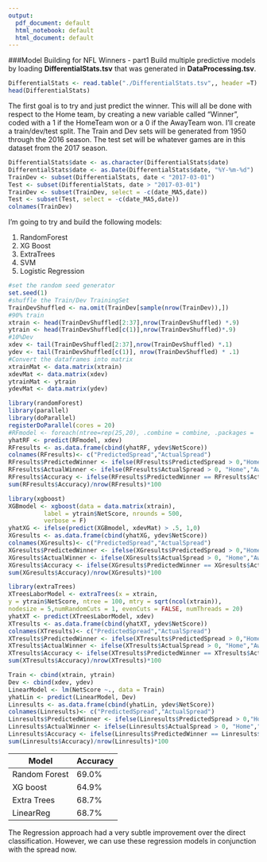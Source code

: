 ```yaml
---
output:
  pdf_document: default
  html_notebook: default
  html_document: default
---
```

###Model Building for NFL Winners - part1
Build multiple predictive models by loading **DifferentialStats.tsv** that was generated in **DataProcessing.tsv**.  
```r
DifferentialStats <- read.table("./DifferentialStats.tsv",, header =T)
head(DifferentialStats)
```

The first goal is to try and just predict the winner.  This will all be done with respect to the Home team, by creating a new variable called "Winner", coded with a 1 if the HomeTeam won or a 0 if the AwayTeam won.  I'll create a train/dev/test split.  The Train and Dev sets will be generated from 1950 through the 2016 season.  The test set will be whatever games are in this dataset from the 2017 season.  

```r
DifferentialStats$date <- as.character(DifferentialStats$date)
DifferentialStats$date <- as.Date(DifferentialStats$date, "%Y-%m-%d")
TrainDev <- subset(DifferentialStats, date < "2017-03-01")
Test <- subset(DifferentialStats, date > "2017-03-01")
TrainDev <- subset(TrainDev, select = -c(date_MA5,date))
Test <- subset(Test, select = -c(date_MA5,date))
colnames(TrainDev)
```


I'm going to try and build the following models: 

1.    RandomForest
2.    XG Boost
3.    ExtraTrees
4.    SVM
5.    Logistic Regression

```r
#set the random seed generator
set.seed(1)
#shuffle the Train/Dev TrainingSet
TrainDevShuffled <- na.omit(TrainDev[sample(nrow(TrainDev)),])
#90% train
xtrain <- head(TrainDevShuffled[2:37],nrow(TrainDevShuffled) *.9)
ytrain <- head(TrainDevShuffled[c(1)],nrow(TrainDevShuffled)*.9)
#10%Dev
xdev <- tail(TrainDevShuffled[2:37],nrow(TrainDevShuffled) *.1)
ydev <- tail(TrainDevShuffled[c(1)], nrow(TrainDevShuffled) * .1)
#Convert the dataframes into matrix
xtrainMat <- data.matrix(xtrain)
xdevMat <- data.matrix(xdev)
ytrainMat <- ytrain
ydevMat <- data.matrix(ydev)
```


```r
library(randomForest)
library(parallel)
library(doParallel)
registerDoParallel(cores = 20)
#RFmodel <- foreach(ntree=rep(25,20), .combine = combine, .packages = 'randomForest') %dopar% randomForest(x = xtrain, y = ytrain$NetScore, ntree = ntree, mtry = sqrt(ncol(xtrain)))
yhatRF <- predict(RFmodel, xdev)
RFresults <- as.data.frame(cbind(yhatRF, ydev$NetScore))
colnames(RFresults)<- c("PredictedSpread","ActualSpread")
RFresults$PredictedWinner <- ifelse(RFresults$PredictedSpread > 0,"Home","Away")
RFresults$ActualWinner <- ifelse(RFresults$ActualSpread > 0, "Home","Away")
RFresults$Accuracy <- ifelse(RFresults$PredictedWinner == RFresults$ActualWinner,1,0)
sum(RFresults$Accuracy)/nrow(RFresults)*100
```

```r
library(xgboost)
XGBmodel <- xgboost(data = data.matrix(xtrain),
          label = ytrain$NetScore, nrounds = 500, 
          verbose = F)
yhatXG <- ifelse(predict(XGBmodel, xdevMat) > .5, 1,0)
XGresults <- as.data.frame(cbind(yhatXG, ydev$NetScore))
colnames(XGresults)<- c("PredictedSpread","ActualSpread")
XGresults$PredictedWinner <- ifelse(XGresults$PredictedSpread > 0,"Home","Away")
XGresults$ActualWinner <- ifelse(XGresults$ActualSpread > 0, "Home","Away")
XGresults$Accuracy <- ifelse(XGresults$PredictedWinner == XGresults$ActualWinner,1,0)
sum(XGresults$Accuracy)/nrow(XGresults)*100
```

```r
library(extraTrees)
XTreesLaborModel <- extraTrees(x = xtrain,
y = ytrain$NetScore, ntree = 100, mtry = sqrt(ncol(xtrain)), 
nodesize = 5,numRandomCuts = 1, evenCuts = FALSE, numThreads = 20)
yhatXT <- predict(XTreesLaborModel, xdev)
XTresults <- as.data.frame(cbind(yhatXT, ydev$NetScore))
colnames(XTresults)<- c("PredictedSpread","ActualSpread")
XTresults$PredictedWinner <- ifelse(XTresults$PredictedSpread > 0,"Home","Away")
XTresults$ActualWinner <- ifelse(XTresults$ActualSpread > 0, "Home","Away")
XTresults$Accuracy <- ifelse(XTresults$PredictedWinner == XTresults$ActualWinner,1,0)
sum(XTresults$Accuracy)/nrow(XTresults)*100
```


```r
Train <- cbind(xtrain, ytrain)
Dev <- cbind(xdev, ydev)
LinearModel <- lm(NetScore ~., data = Train)
yhatLin <- predict(LinearModel, Dev)
Linresults <- as.data.frame(cbind(yhatLin, ydev$NetScore))
colnames(Linresults)<- c("PredictedSpread","ActualSpread")
Linresults$PredictedWinner <- ifelse(Linresults$PredictedSpread > 0,"Home","Away")
Linresults$ActualWinner <- ifelse(Linresults$ActualSpread > 0, "Home","Away")
Linresults$Accuracy <- ifelse(Linresults$PredictedWinner == Linresults$ActualWinner,1,0)
sum(Linresults$Accuracy)/nrow(Linresults)*100
```




 Model| Accuracy      
|--|--
| Random Forest |  69.0%   
| XG boost |    64.9%    
| Extra Trees | 68.7% 
| LinearReg  | 68.7%

The Regression approach had a very subtle  improvement over the direct classification. However, we can use these regression models in conjunction with the spread now.